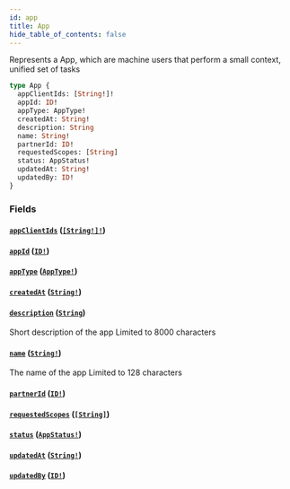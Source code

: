 ```yaml
---
id: app
title: App
hide_table_of_contents: false
---
```



Represents a App, which are machine users that perform a small context, unified set of tasks

```graphql
type App {
  appClientIds: [String!]!
  appId: ID!
  appType: AppType!
  createdAt: String!
  description: String
  name: String!
  partnerId: ID!
  requestedScopes: [String]
  status: AppStatus!
  updatedAt: String!
  updatedBy: ID!
}
```


### Fields

#### [`appClientIds`](#) ([`[String!]!`](/developers/shared-apis/adminidentity-api/graphql/reference/scalars/string))




#### [`appId`](#) ([`ID!`](/developers/shared-apis/adminidentity-api/graphql/reference/scalars/id))




#### [`appType`](#) ([`AppType!`](/developers/shared-apis/adminidentity-api/graphql/reference/enums/app-type))




#### [`createdAt`](#) ([`String!`](/developers/shared-apis/adminidentity-api/graphql/reference/scalars/string))




#### [`description`](#) ([`String`](/developers/shared-apis/adminidentity-api/graphql/reference/scalars/string))

Short description of the app
Limited to 8000 characters


#### [`name`](#) ([`String!`](/developers/shared-apis/adminidentity-api/graphql/reference/scalars/string))

The name of the app
Limited to 128 characters


#### [`partnerId`](#) ([`ID!`](/developers/shared-apis/adminidentity-api/graphql/reference/scalars/id))




#### [`requestedScopes`](#) ([`[String]`](/developers/shared-apis/adminidentity-api/graphql/reference/scalars/string))




#### [`status`](#) ([`AppStatus!`](/developers/shared-apis/adminidentity-api/graphql/reference/enums/app-status))




#### [`updatedAt`](#) ([`String!`](/developers/shared-apis/adminidentity-api/graphql/reference/scalars/string))




#### [`updatedBy`](#) ([`ID!`](/developers/shared-apis/adminidentity-api/graphql/reference/scalars/id))






